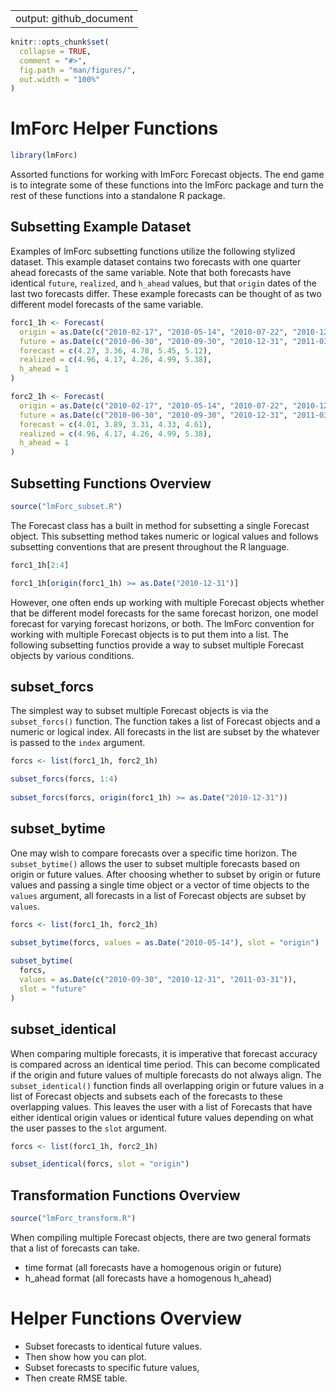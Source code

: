 
---
  output: github_document
---
  
<!-- README.md is generated from README.Rmd. Please edit that file -->
  
```r
knitr::opts_chunk$set(
  collapse = TRUE,
  comment = "#>",
  fig.path = "man/figures/",
  out.width = "100%"
)
```

# lmForc Helper Functions

```r
library(lmForc)
```

Assorted functions for working with lmForc Forecast objects. The end game is to
integrate some of these functions into the lmForc package and turn the rest of
these functions into a standalone R package.

## Subsetting Example Dataset

Examples of lmForc subsetting functions utilize the following stylized dataset. 
This example dataset contains two forecasts with one quarter ahead forecasts
of the same variable. Note that both forecasts have identical `future`,
`realized`, and `h_ahead` values, but that `origin` dates of the last two forecasts
differ. These example forecasts can be thought of as two different model forecasts 
of the same variable.

```r
forc1_1h <- Forecast(
  origin = as.Date(c("2010-02-17", "2010-05-14", "2010-07-22", "2010-12-05", "2011-03-10")),
  future = as.Date(c("2010-06-30", "2010-09-30", "2010-12-31", "2011-03-31", "2011-06-30")),
  forecast = c(4.27, 3.36, 4.78, 5.45, 5.12),
  realized = c(4.96, 4.17, 4.26, 4.99, 5.38),
  h_ahead = 1
)

forc2_1h <- Forecast(
  origin = as.Date(c("2010-02-17", "2010-05-14", "2010-07-22", "2010-12-22", "2011-03-27")),
  future = as.Date(c("2010-06-30", "2010-09-30", "2010-12-31", "2011-03-31", "2011-06-30")),
  forecast = c(4.01, 3.89, 3.31, 4.33, 4.61),
  realized = c(4.96, 4.17, 4.26, 4.99, 5.38),
  h_ahead = 1
)
```

## Subsetting Functions Overview

```r
source("lmForc_subset.R")
```

The Forecast class has a built in method for subsetting a single Forecast object.
This subsetting method takes numeric or logical values and follows subsetting
conventions that are present throughout the R language.

```r
forc1_1h[2:4]

forc1_1h[origin(forc1_1h) >= as.Date("2010-12-31")]
```

However, one often ends up working with multiple Forecast objects whether that be 
different model forecasts for the same forecast horizon, one model forecast for 
varying forecast horizons, or both. The lmForc convention for working with multiple
Forecast objects is to put them into a list. The following subsetting functios provide
a way to subset multiple Forecast objects by various conditions.

## subset_forcs

The simplest way to subset multiple Forecast objects is via the `subset_forcs()` 
function. The function takes a list of Forecast objects and a numeric or logical
index. All forecasts in the list are subset by the whatever is passed to the
`index` argument.

```r
forcs <- list(forc1_1h, forc2_1h)

subset_forcs(forcs, 1:4)
 
subset_forcs(forcs, origin(forc1_1h) >= as.Date("2010-12-31"))
```

## subset_bytime

One may wish to compare forecasts over a specific time horizon. The `subset_bytime()`
allows the user to subset multiple forecasts based on origin or future values. After 
choosing whether to subset by origin or future values and passing a single time object
or a vector of time objects to the `values` argument, all forecasts in a list of 
Forecast objects are subset by `values`.

```r
forcs <- list(forc1_1h, forc2_1h)
 
subset_bytime(forcs, values = as.Date("2010-05-14"), slot = "origin")

subset_bytime(
  forcs, 
  values = as.Date(c("2010-09-30", "2010-12-31", "2011-03-31")), 
  slot = "future"
)
```
 
## subset_identical

When comparing multiple forecasts, it is imperative that forecast accuracy is
compared across an identical time period. This can become complicated if the origin
and future values of multiple forecasts do not always align. The `subset_identical()`
function finds all overlapping origin or future values in a list of Forecast objects
and subsets each of the forecasts to these overlapping values. This leaves the user
with a list of Forecasts that have either identical origin values or identical 
future values depending on what the user passes to the `slot` argument.

```r
forcs <- list(forc1_1h, forc2_1h)

subset_identical(forcs, slot = "origin")
```

## Transformation Functions Overview

```r
source("lmForc_transform.R")
```

When compiling multiple Forecast objects, there are two general formats that a 
list of forecasts can take.

- time format (all forecasts have a homogenous origin or future)
- h_ahead format (all forecasts have a homogenous h_ahead)


# Helper Functions Overview

- Subset forecasts to identical future values.
- Then show how you can plot.
- Subset forecasts to specific future values,
- Then create RMSE table.






